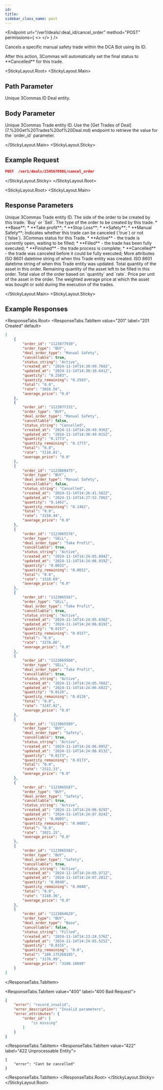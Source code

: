 ```yaml
---
id:
title:
sidebar_class_name: post
---
```



<Endpoint
  url="/ver1/deals/:deal_id/cancel_order"
  method="POST"
  permissions={
    <>
      <Permission title="Permission" description="BOTS_WRITE" />
      <Permission title="Security" description="SIGNED" />
    </>
  }
/>

Cancels a specific manual safety trade within the DCA Bot using its ID.

<Informer variant="warning">
After this action, 3Commas will automatically set the final status to **Cancelled** for this trade.
</Informer>

<StickyLayout.Root>
<StickyLayout.Main>

## Path Parameter

<ApiParam name='deal_id' type='integer' id="deal_id" required>
  Unique 3Commas ID Deal entity.
</ApiParam>

## Body Parameter
<ApiParam name='order_id' type='integer' id="order_id" required>
  Unique 3Commas Trade entity ID. Use the [Get Trades of Deal](7.%20Get%20Trades%20of%20Deal.md) endpoint to retrieve the value for the `order_id` parameter.
</ApiParam>   

</StickyLayout.Main>
<StickyLayout.Sticky>

## Example Request

```json
POST  /ver1/deals/2345678901/cancel_order
```
</StickyLayout.Sticky>
</StickyLayout.Root>

<StickyLayout.Root>
<StickyLayout.Main>

## Response Parameters

<ApiParam name='order_id' type='integer' id="order_id">
  Unique 3Commas Trade entity ID.
</ApiParam>
<ApiParam name='order_type' type='string' id="order_type">
  The side of the order to be created by this trade: `Buy` or `Sell`.
</ApiParam>
<ApiParam name='deal_order_type' type='string' id="deal_order_type">
  The type of the order to be created by this trade.
  <CollapsibleNestedParams openName="Hide allowed values" collapsedName="Show allowed values">
      * **Base**;
      * **Take profit**;
      * **Stop Loss**;
      * **Safety**;
      * **Manual Safety**;
     </CollapsibleNestedParams>
</ApiParam>
<ApiParam name='cancellable' type='boolean' id="cancellable">
  Indicates whether this trade can be canceled (`true`) or not (`false`).
</ApiParam>

<ApiParam name='status_string' type='string' id="status_string">
  3Commas status for this Trade.
  <CollapsibleNestedParams openName="Hide allowed values" collapsedName="Show allowed values">
      * **Active** - the trade is currently open, waiting to be filled;
      * **Filled** - the trade has been fully executed;
      * **Finished** - the trade process is complete;
      * **Cancelled** - the trade was canceled before it could be fully executed;
     </CollapsibleNestedParams>
</ApiParam>

<CollapseAll>
<CollapseAllHeading> More attributes <CollapseAllButton /> </CollapseAllHeading>
<CollapsibleApiParam name='created_at' type='string' id="created_at">
     ISO 8601 datetime string of when this Trade entity was created.
</CollapsibleApiParam>
<CollapsibleApiParam name='updated_at' type='string' id="updated_at">
     ISO 8601 datetime string of when this Trade entity was updated.
</CollapsibleApiParam>
<CollapsibleApiParam name='quantity' type='string' id="quantity">
     Total quantity of the asset in this order.
</CollapsibleApiParam>
<CollapsibleApiParam name='quantity_remaining' type='string' id="quantity_remaining">
     Remaining quantity of the asset left to be filled in this order.
</CollapsibleApiParam>
<CollapsibleApiParam name='total' type='string' id="total">
     Total value of the order based on `quantity` and `rate`.
</CollapsibleApiParam>
<CollapsibleApiParam name='rate' type='string' id="rate">
     Price per unit of the asset in the order.
</CollapsibleApiParam>
<CollapsibleApiParam name='average_price' type='string' id="average_price">
     The weighted average price at which the asset was bought or sold during the execution of the trades.
</CollapsibleApiParam>
</CollapseAll>
   
   
</StickyLayout.Main>
<StickyLayout.Sticky>

## Example Responses

<ResponseTabs.Root>
<ResponseTabs.TabItem value="201" label="201 Created" default>

```json
[
    {
        "order_id": "1123077930",
        "order_type": "BUY",
        "deal_order_type": "Manual Safety",
        "cancellable": true,
        "status_string": "Active",
        "created_at": "2024-11-14T14:30:09.760Z",
        "updated_at": "2024-11-14T14:30:10.641Z",
        "quantity": "0.2583",
        "quantity_remaining": "0.2583",
        "total": "0.0",
        "rate": "3016.56",
        "average_price": "0.0"
    },
    {
        "order_id": "1123077331",
        "order_type": "BUY",
        "deal_order_type": "Manual Safety",
        "cancellable": false,
        "status_string": "Cancelled",
        "created_at": "2024-11-14T14:29:49.936Z",
        "updated_at": "2024-11-14T14:30:49.015Z",
        "quantity": "0.1773",
        "quantity_remaining": "0.1773",
        "total": "0.0",
        "rate": "3116.81",
        "average_price": "0.0"
    },
    {
        "order_id": "1123069475",
        "order_type": "BUY",
        "deal_order_type": "Manual Safety",
        "cancellable": false,
        "status_string": "Cancelled",
        "created_at": "2024-11-14T14:26:41.582Z",
        "updated_at": "2024-11-14T14:27:52.706Z",
        "quantity": "0.1462",
        "quantity_remaining": "0.1462",
        "total": "0.0",
        "rate": "3150.44",
        "average_price": "0.0"
    },
    {
        "order_id": "1123065576",
        "order_type": "SELL",
        "deal_order_type": "Take Profit",
        "cancellable": true,
        "status_string": "Active",
        "created_at": "2024-11-14T14:24:05.894Z",
        "updated_at": "2024-11-14T14:24:06.919Z",
        "quantity": "0.0032",
        "quantity_remaining": "0.0032",
        "total": "0.0",
        "rate": "3310.69",
        "average_price": "0.0"
    },
    {
        "order_id": "1123065567",
        "order_type": "SELL",
        "deal_order_type": "Take Profit",
        "cancellable": true,
        "status_string": "Active",
        "created_at": "2024-11-14T14:24:05.836Z",
        "updated_at": "2024-11-14T14:24:06.819Z",
        "quantity": "0.0157",
        "quantity_remaining": "0.0157",
        "total": "0.0",
        "rate": "3278.86",
        "average_price": "0.0"
    },
    {
        "order_id": "1123065560",
        "order_type": "SELL",
        "deal_order_type": "Take Profit",
        "cancellable": true,
        "status_string": "Active",
        "created_at": "2024-11-14T14:24:05.768Z",
        "updated_at": "2024-11-14T14:24:06.602Z",
        "quantity": "0.0126",
        "quantity_remaining": "0.0126",
        "total": "0.0",
        "rate": "3247.02",
        "average_price": "0.0"
    },
    {
        "order_id": "1123065589",
        "order_type": "BUY",
        "deal_order_type": "Safety",
        "cancellable": true,
        "status_string": "Active",
        "created_at": "2024-11-14T14:24:06.095Z",
        "updated_at": "2024-11-14T14:24:06.813Z",
        "quantity": "0.0173",
        "quantity_remaining": "0.0173",
        "total": "0.0",
        "rate": "2512.33",
        "average_price": "0.0"
    },
    {
        "order_id": "1123065587",
        "order_type": "BUY",
        "deal_order_type": "Safety",
        "cancellable": true,
        "status_string": "Active",
        "created_at": "2024-11-14T14:24:06.029Z",
        "updated_at": "2024-11-14T14:24:07.024Z",
        "quantity": "0.0085",
        "quantity_remaining": "0.0085",
        "total": "0.0",
        "rate": "3021.15",
        "average_price": "0.0"
    },
    {
        "order_id": "1123065582",
        "order_type": "BUY",
        "deal_order_type": "Safety",
        "cancellable": true,
        "status_string": "Active",
        "created_at": "2024-11-14T14:24:05.971Z",
        "updated_at": "2024-11-14T14:24:07.201Z",
        "quantity": "0.0048",
        "quantity_remaining": "0.0048",
        "total": "0.0",
        "rate": "3148.36",
        "average_price": "0.0"
    },
    {
        "order_id": "1123064629",
        "order_type": "BUY",
        "deal_order_type": "Base",
        "cancellable": false,
        "status_string": "Filled",
        "created_at": "2024-11-14T14:23:24.576Z",
        "updated_at": "2024-11-14T14:24:05.525Z",
        "quantity": "0.0315",
        "quantity_remaining": "0.0",
        "total": "100.175260185",
        "rate": "3176.99",
        "average_price": "3180.16699"
    }
]
```
</ResponseTabs.TabItem>

<ResponseTabs.TabItem value="400" label="400 Bad Request">

```json
{
    "error": "record_invalid",
    "error_description": "Invalid parameters",
    "error_attributes": {
        "order_id": [
            "is missing"
        ]
    }
}
```
</ResponseTabs.TabItem>
<ResponseTabs.TabItem value="422" label="422 Unprocessable Entity">

```
{
    "error": "Cant be cancelled"
}
```
</ResponseTabs.TabItem>
</ResponseTabs.Root>
</StickyLayout.Sticky>
</StickyLayout.Root>
